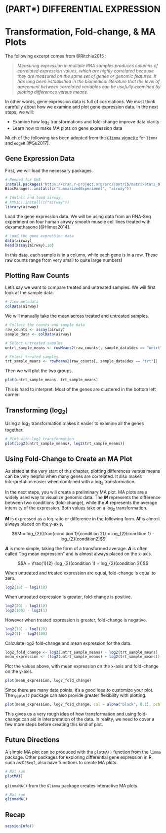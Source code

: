 # (PART\*) DIFFERENTIAL EXPRESSION {-}

# Transformation, Fold-change, & MA Plots

The following excerpt comes from @Ritchie2015 :

> _Measuring expression in multiple RNA samples produces columns of correlated expression values, which are highly correlated because they are measured on the same set of genes or genomic features. It has long been established in the biomedical literature that the level of agreement between correlated variables can be usefully examined by plotting differences versus means._

In other words, gene expression data is full of correlations. We must think carefully about how we examine and plot gene expression data. In the next steps, we will:

- Examine how $\log_{2}$ transformations and fold-change improve data clarity
- Learn how to make MA plots on gene expression data

Much of the following has been adopted from the [`Glimma` vignette](https://bioconductor.org/packages/release/bioc/vignettes/Glimma/inst/doc/limma_edger.html) for `limma` and `edgeR` [@Su2017].

## Gene Expression Data

First, we will load the necessary packages.

```r
# Needed for GHA
install.packages("https://cran.r-project.org/src/contrib/matrixStats_0.61.0.tar.gz", repo=NULL, type="source")
BiocManager::install(c("SummarizedExperiment", "airway"))
```

```r
# Install and load airway
# AnVIL::install(c("airway"))
library(airway)
```

Load the gene expression data. We will be using data from an RNA-Seq experiment on four human airway smooth muscle cell lines treated with dexamethasone [@Himes2014].

```r
# Load the gene expression data
data(airway)
head(assay(airway),10)
```

In this data, each sample is in a column, while each gene is in a row. These raw counts range from very small to quite large numbers!

## Plotting Raw Counts

Let's say we want to compare treated and untreated samples. We will first look at the sample data.

```r
# View metadata
colData(airway)
```

We will manually take the mean across treated and untreated samples.

```r
# Collect the counts and sample data
raw_counts <- assay(airway)
sample_data <- colData(airway)

# Select untreated samples
untrt_sample_means <- rowMeans2(raw_counts[, sample_data$dex == "untrt"])

# Select treated samples
trt_sample_means <- rowMeans2(raw_counts[, sample_data$dex == "trt"])
```

Then we will plot the two groups.

```r
plot(untrt_sample_means, trt_sample_means)
```

This is hard to interpret. Most of the genes are clustered in the bottom left corner.

## Transforming ($\log_{2}$)

Using a $\log_{2}$ transformation makes it easier to examine all the genes together.

```r
# Plot with log2 transformation
plot(log2(untrt_sample_means), log2(trt_sample_means))
```

## Using Fold-Change to Create an MA Plot

As stated at the very start of this chapter, plotting differences versus means can be very helpful when many genes are correlated. It also makes interpretation easier when combined with a $\log_{2}$ transformation.

In the next steps, you will create a preliminary MA plot. MA plots are a widely used way to visualize genomic data. The _**M**_ represents the difference between two conditions (fold-change), while the _**A**_ represents the average intensity of the expression. Both values take on a $\log_{2}$ transformation.

_**M**_ is expressed as a log ratio or difference in the following form. _**M**_ is almost always placed on the y-axis.

$$M = log_{2}(\frac{condition 1}{condition 2}) = log_{2}(condition 1) - log_{2}(condition2)$$

_**A**_ is more simple, taking the form of a transformed average. _**A**_ is often called "log mean expression" and is almost always placed on the x-axis.

$$A = \frac{1}{2} (log_{2}(condition 1) + log_{2}(condition 2))$$

When untreated and treated expression are equal, fold-change is equal to zero.

```r
log2(10) - log2(10)
```

When untreated expression is greater, fold-change is positive.

```r
log2(20) - log2(10)
log2(100) - log2(1)
```

However when treated expression is greater, fold-change is negative.

```r
log2(10) - log2(20)
log2(1) - log2(100)
```

Calculate log2 fold-change and mean expression for the data.

```r
log2_fold_change <- log2(untrt_sample_means) - log2(trt_sample_means)
mean_expression <- (log2(untrt_sample_means) + log2(trt_sample_means)) / 2
```

Plot the values above, with mean expression on the x-axis and fold-change on the y-axis.

```r
plot(mean_expression, log2_fold_change)
```

Since there are many data points, it's a good idea to customize your plot. The `ggplot2` package can also provide greater flexibility with plotting.

```r
plot(mean_expression, log2_fold_change, col = alpha("black", 0.1), pch = 16, cex = 0.5)
```

This gives us a very rough idea of how transformation and using fold-change can aid in interpretation of the data. In reality, we need to cover a few more steps before creating this kind of plot.

## Future Directions

A simple MA plot can be produced with the `plotMA()` function from the `limma` package. Other packages for exploring differential gene expression in R, such as `DESeq2`, also have functions to create MA plots.

```r
# Not run
plotMA()
```

`glimmaMA()` from the `Glimma` package creates interactive MA plots.

```r
# Not run
glimmaMA()
```

## Recap

```r
sessionInfo()
```
